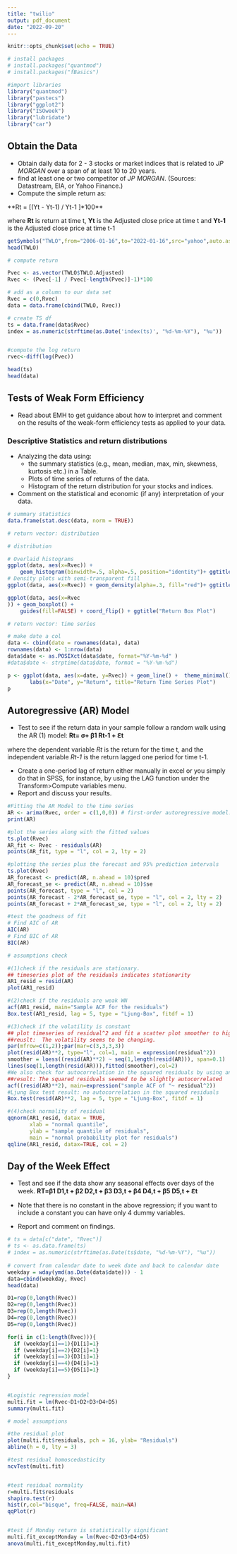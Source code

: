 ```yaml
---
title: "twilio"
output: pdf_document
date: "2022-09-20"
---
```


```r
knitr::opts_chunk$set(echo = TRUE)
```

```r
# install packages 
# install.packages("quantmod")
# install.packages("fBasics")

#import libraries
library("quantmod")
library("pastecs")
library("ggplot2")
library("ISOweek")
library("lubridate")
library("car")

```

## Obtain the Data
- Obtain daily data for 2 - 3 stocks or market indices that is related to *JP MORGAN* over a span of at least 10 to 20 years.
- find at least one or two competitor of *JP MORGAN*. (Sources: Datastream, EIA, or Yahoo Finance.)
- Compute the simple return as:

**Rt = [(Yt - Yt-1) / Yt-1 ]*100**

where **Rt** is return at time t, **Yt** is the Adjusted close price at time t and **Yt-1** is the Adjusted close price at time t-1

```r
getSymbols("TWLO",from="2006-01-16",to="2022-01-16",src="yahoo",auto.assign=TRUE)
head(TWLO)
```

```r
# compute return

Pvec <- as.vector(TWLO$TWLO.Adjusted)
Rvec <- (Pvec[-1] / Pvec[-length(Pvec)]-1)*100

# add as a column to our data set
Rvec = c(0,Rvec)
data = data.frame(cbind(TWLO, Rvec))

# create TS df
ts = data.frame(data$Rvec)
index = as.numeric(strftime(as.Date('index(ts)', "%d-%m-%Y"), "%u"))


#compute the log return
rvec<-diff(log(Pvec))

head(ts)
head(data)
```

## Tests of Weak Form Efficiency
- Read about EMH to get guidance about how to interpret and comment on the results of the weak-form efficiency tests as applied to your data.

### Descriptive Statistics and return distributions
- Analyzing the data using:
  - the summary statistics (e.g., mean, median, max, min, skewness, kurtosis etc.) in a Table. 
  - Plots of time series of returns of the data.
  - Histogram of the return distribution for your stocks and indices. 
- Comment on the statistical and economic (if any) interpretation of your data. 

```r
# summary statistics
data.frame(stat.desc(data, norm = TRUE))
```

```r
# return vector: distribution

# distribution

# Overlaid histograms
ggplot(data, aes(x=Rvec)) +
    geom_histogram(binwidth=.5, alpha=.5, position="identity")+ ggtitle("Return Distribution Plot")
# Density plots with semi-transparent fill
ggplot(data, aes(x=Rvec)) + geom_density(alpha=.3, fill="red")+ ggtitle("Return Distribution Plot")

ggplot(data, aes(x=Rvec
)) + geom_boxplot() + 
    guides(fill=FALSE) + coord_flip() + ggtitle("Return Box Plot")


``` 


```r
# return vector: time series

# make date a col
data <- cbind(date = rownames(data), data)
rownames(data) <- 1:nrow(data)
data$date <- as.POSIXct(data$date, format="%Y-%m-%d" )
#data$date <- strptime(data$date, format = "%Y-%m-%d")

p <- ggplot(data, aes(x=date, y=Rvec)) + geom_line() +  theme_minimal() + 
       labs(x="Date", y="Return", title="Return Time Series Plot")
p 

```

## Autoregressive (AR) Model

- Test to see if the return data in your sample follow a random walk using the AR (1) model:
**Rt= σ+ β1 Rt-1 + ℇt**

where the dependent variable *Rt* is the return for the time t, and the independent variable *Rt-1* is the return lagged one period for time t-1.

- Create a one-period lag of return either manually in excel or you simply do that in SPSS, for instance, by using the LAG function under the Transform>Compute variables menu.
- Report and discuss your results.



```r
#Fitting the AR Model to the time series
AR <- arima(Rvec, order = c(1,0,0)) # first-order autoregressive model:
print(AR)

#plot the series along with the fitted values
ts.plot(Rvec)
AR_fit <- Rvec - residuals(AR)
points(AR_fit, type = "l", col = 2, lty = 2)

#plotting the series plus the forecast and 95% prediction intervals
ts.plot(Rvec)
AR_forecast <- predict(AR, n.ahead = 10)$pred
AR_forecast_se <- predict(AR, n.ahead = 10)$se
points(AR_forecast, type = "l", col = 2)
points(AR_forecast - 2*AR_forecast_se, type = "l", col = 2, lty = 2)
points(AR_forecast + 2*AR_forecast_se, type = "l", col = 2, lty = 2)

#test the goodness of fit
# Find AIC of AR
AIC(AR)
# Find BIC of AR
BIC(AR)
```

```r
# assumptions check

#(1)check if the residuals are stationary.
## timeseries plot of the residuals indicates stationarity
AR1_resid = resid(AR)
plot(AR1_resid)

#(2)check if the residuals are weak WN
acf(AR1_resid, main="Sample ACF for the residuals")
Box.test(AR1_resid, lag = 5, type = "Ljung-Box", fitdf = 1)

#(3)check if the volatility is constant
## plot timeseries of residual^2 and fit a scatter plot smoother to highlight changes
##reuslt:  The volatility seems to be changing.
par(mfrow=c(1,2));par(mar=c(3,3,3,3))
plot(resid(AR)**2, type="l", col=1, main = expression(residual^2))
smoother = loess((resid(AR)**2) ~ seq(1,length(resid(AR))), span=0.1)
lines(seq(1,length(resid(AR))),fitted(smoother),col=2)
#We also check for autocorrelation in the squared residuals by using an ACF plot of residual^2
##result: The squared residuals seemed to be slightly autocorrelated
acf((resid(AR)**2), main=expression("sample ACF of "~ residual^2))
#Ljung Box test result: no autocorrelation in the squared residuals
Box.test(resid(AR)**2, lag = 5, type = "Ljung-Box", fitdf = 1)

#(4)check normality of residual
qqnorm(AR1_resid, datax = TRUE,
       xlab = "normal quantile",
       ylab = "sample quantile of residuals",
       main = "normal probability plot for residuals")
qqline(AR1_resid, datax=TRUE, col = 2)

```

## Day of the Week Effect

- Test and see if the data show any seasonal effects over days of the week.
**RT=β1 D1,t + β2 D2,t + β3 D3,t + β4 D4,t + β5 D5,t + ℇt**

- Note that there is no constant in the above regression; if you want to include a constant you can have only 4 dummy variables. 
- Report and comment on findings.

```r

# ts = data[c("date", "Rvec")]
# ts <- as.data.frame(ts) 
# index = as.numeric(strftime(as.Date(ts$date, "%d-%m-%Y"), "%u"))
 
# convert from calendar date to week date and back to calendar date
weekday = wday(ymd(as.Date(data$date))) - 1
data=cbind(weekday, Rvec)
head(data)

D1=rep(0,length(Rvec))
D2=rep(0,length(Rvec))
D3=rep(0,length(Rvec))
D4=rep(0,length(Rvec))
D5=rep(0,length(Rvec))

for(i in c(1:length(Rvec))){
  if (weekday[i]==1){D1[i]=1}
  if (weekday[i]==2){D2[i]=1}
  if (weekday[i]==3){D3[i]=1}
  if (weekday[i]==4){D4[i]=1}
  if (weekday[i]==5){D5[i]=1}
}


#Logistic regression model
multi.fit = lm(Rvec~D1+D2+D3+D4+D5)
summary(multi.fit)

```



```r
# model assumptions

#the residual plot
plot(multi.fit$residuals, pch = 16, ylab= "Residuals")
abline(h = 0, lty = 3)

#test residual homoscedasticity
ncvTest(multi.fit)


#test residual normality
r=multi.fit$residuals
shapiro.test(r)
hist(r,col="bisque", freq=FALSE, main=NA)
qqPlot(r)


#test if Monday return is statistically significant
multi.fit_exceptMonday = lm(Rvec~D2+D3+D4+D5)
anova(multi.fit_exceptMonday,multi.fit)

```






